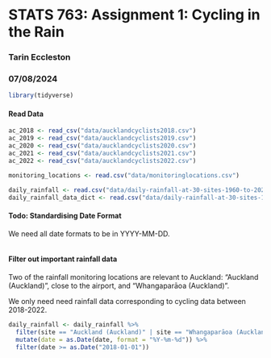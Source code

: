 # STATS 763: Assignment 1: Cycling in the Rain
### Tarin Eccleston
### 07/08/2024

```r
library(tidyverse)
```

#### Read Data

```r
ac_2018 <- read_csv("data/aucklandcyclists2018.csv")
ac_2019 <- read_csv("data/aucklandcyclists2019.csv")
ac_2020 <- read_csv("data/aucklandcyclists2020.csv")
ac_2021 <- read_csv("data/aucklandcyclists2021.csv")
ac_2022 <- read_csv("data/aucklandcyclists2022.csv")

monitoring_locations <- read.csv("data/monitoringlocations.csv")

daily_rainfall <- read.csv("data/daily-rainfall-at-30-sites-1960-to-2022.csv")
daily_rainfall_data_dict <- read.csv("data/daily-rainfall-at-30-sites-1960-to-2022-dictionary.csv")
```

#### Todo: Standardising Date Format

We need all date formats to be in YYYY-MM-DD.

```r

```

#### Filter out important rainfall data

Two of the rainfall monitoring locations are relevant to Auckland: "Auckland (Auckland)", close to the airport, and "Whangaparāoa (Auckland)".

We only need need rainfall data corresponding to cycling data between 2018-2022.

```r
daily_rainfall <- daily_rainfall %>%
  filter(site == "Auckland (Auckland)" | site == "Whangaparāoa (Auckland)") %>%
  mutate(date = as.Date(date, format = "%Y-%m-%d")) %>%
  filter(date >= as.Date("2018-01-01"))
```


